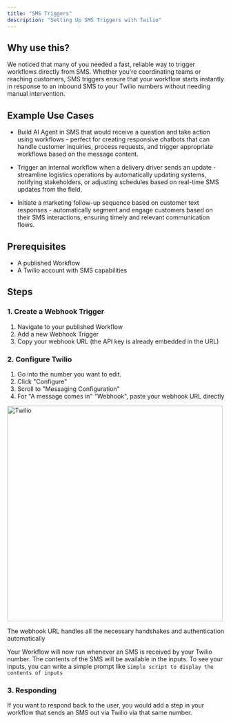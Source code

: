 ```yaml
---
title: "SMS Triggers"
description: "Setting Up SMS Triggers with Twilio"
---
```


## Why use this?

We noticed that many of you needed a fast, reliable way to trigger workflows directly from SMS. Whether you're coordinating teams or reaching customers, SMS triggers ensure that your workflow starts instantly in response to an inbound SMS to your Twilio numbers without needing manual intervention.

## Example Use Cases

- Build AI Agent in SMS that would receive a question and take action using workflows - perfect for creating responsive chatbots that can handle customer inquiries, process requests, and trigger appropriate workflows based on the message content.

- Trigger an internal workflow when a delivery driver sends an update - streamline logistics operations by automatically updating systems, notifying stakeholders, or adjusting schedules based on real-time SMS updates from the field.

- Initiate a marketing follow-up sequence based on customer text responses - automatically segment and engage customers based on their SMS interactions, ensuring timely and relevant communication flows.

## Prerequisites

- A published Workflow
- A Twilio account with SMS capabilities

## Steps

### 1. Create a Webhook Trigger

1. Navigate to your published Workflow
2. Add a new Webhook Trigger
3. Copy your webhook URL (the API key is already embedded in the URL)

### 2. Configure Twilio

1. Go into the number you want to edit.
2. Click "Configure"
3. Scroll to "Messaging Configuration"
4. For "A message comes in" "Webhook", paste your webhook URL directly

<img width="500" alt="Twilio" src="/images/examples/twilio.png" />

The webhook URL handles all the necessary handshakes and authentication automatically

Your Workflow will now run whenever an SMS is received by your Twilio number. The contents of the SMS will be available in the inputs. To see your inputs, you can write a simple prompt like `simple script to display the contents of inputs`

### 3. Responding

If you want to respond back to the user, you would add a step in your workflow that sends an SMS out via Twilio via that same number.
